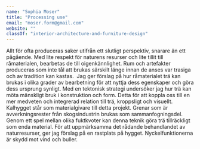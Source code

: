 ```yaml
---
name: "Sophia Moser"
title: "Processing use"
email: "moser.form@gmail.com"
website: ""
classOf: "interior-architecture-and-furniture-design"
---
```










Allt för ofta produceras saker utifrån ett slutligt perspektiv, snarare än ett pågående. Med lite respekt för naturens resurser och lite tillit till råmaterialen, bearbetas de till oigenkännlighet. Rum och artefakter produceras som inte tål att brukas särskilt länge innan de anses var trasiga och av tradition kan kastas.  Jag ger förslag på hur råmaterialet trä kan brukas i olika grader av bearbetning för att nyttja dess egenskaper och göra dess ursprung synligt. Med en tektonisk strategi undersöker jag hur trä kan möta mänskligt bruk i konstruktion och form. Detta för att koppla oss till en mer medveten och integrerad relation till trä, kroppsligt och visuellt.   Kalhygget står som materialgivare till detta projekt. Grenar som är avverkningsrester från skogsindustrin brukas som sammanfogningsdel. Genom ett spel mellan olika fuktkvoter kan denna teknik göra trä tillräckligt som enda material. För att uppmärksamma det rådande behandlandet av naturresurser, ger jag förslag på en rastplats på hygget. Nyckelfunktionerna är skydd mot vind och buller.

<ImageZoom
  preview={preview301}
  zoom={zoom301}
  caption="Study models"
/>

<ImageZoom
  preview={preview302}
  zoom={zoom302}
  caption="Study model"
  isTallImage={true}
/>

<ImageZoom
  preview={preview303}
  zoom={zoom303}
  caption="Study model"
  isTallImage={true}
/>

<ImageZoom
  preview={preview304}
  zoom={zoom304}
  caption="Rest area"
/>

<ImageZoom
  preview={preview305}
  zoom={zoom305}
  caption="Rest area, wall detail."
  isTallImage={true}
/>

<ImageZoom
  preview={preview306}
  zoom={zoom306}
  caption=" Rest area on the forest clear cut."
/>

<ImageZoom
  preview={preview307}
  zoom={zoom307}
  caption=""
/>
